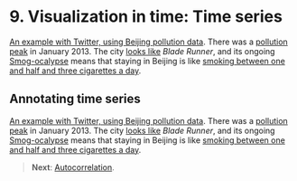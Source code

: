 <style>@import url(style.css);</style>

# 9. Visualization in time: Time series

[An example with Twitter, using Beijing pollution data](http://brainchronicle.blogspot.co.uk/2012/07/twitter-analysis-of-air-pollution-in.html). There was a [pollution peak](http://brainchronicle.blogspot.fr/2013/01/air-quality-analysis-from-beijing.html) in January 2013. The city [looks like](http://kateoplis.tumblr.com/post/40555052298/nope-this-is-not-a-still-from-blade-runner-its) *Blade Runner*, and its ongoing [Smog-ocalypse](http://simplystatistics.org/2013/01/14/welcome-to-the-smog-ocalypse/) means that staying in Beijing is like [smoking between one and half and three cigarettes a day](http://simplystatistics.org/2011/12/14/smoking-is-a-choice-breathing-is-not/).

## Annotating time series

[An example with Twitter, using Beijing pollution data](http://brainchronicle.blogspot.co.uk/2012/07/twitter-analysis-of-air-pollution-in.html). There was a [pollution peak](http://brainchronicle.blogspot.fr/2013/01/air-quality-analysis-from-beijing.html) in January 2013. The city [looks like](http://kateoplis.tumblr.com/post/40555052298/nope-this-is-not-a-still-from-blade-runner-its) *Blade Runner*, and its ongoing [Smog-ocalypse](http://simplystatistics.org/2013/01/14/welcome-to-the-smog-ocalypse/) means that staying in Beijing is like [smoking between one and half and three cigarettes a day](http://simplystatistics.org/2011/12/14/smoking-is-a-choice-breathing-is-not/).

> __Next__: [Autocorrelation](91_lags.html).
